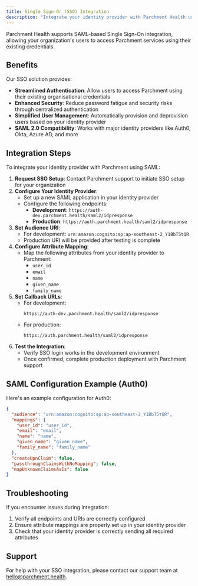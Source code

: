 ```yaml
---
title: Single Sign-On (SSO) Integration
description: "Integrate your identity provider with Parchment Health using SAML 2.0"
---
```


Parchment Health supports SAML-based Single Sign-On integration, allowing your organization's users to access Parchment services using their existing credentials.

## Benefits

Our SSO solution provides:

- **Streamlined Authentication**: Allow users to access Parchment using their existing organisational credentials
- **Enhanced Security**: Reduce password fatigue and security risks through centralized authentication
- **Simplified User Management**: Automatically provision and deprovision users based on your identity provider
- **SAML 2.0 Compatibility**: Works with major identity providers like Auth0, Okta, Azure AD, and more

## Integration Steps

To integrate your identity provider with Parchment using SAML:

1. **Request SSO Setup**: Contact Parchment support to initiate SSO setup for your organization
2. **Configure Your Identity Provider**:
   - Set up a new SAML application in your identity provider
   - Configure the following endpoints:
     - **Development**: `https://auth-dev.parchment.health/saml2/idpresponse`
     - **Production**: `https://auth.parchment.health/saml2/idpresponse`
3. **Set Audience URI**:
   - For development: `urn:amazon:cognito:sp:ap-southeast-2_Y1BbT5tQR`
   - Production URI will be provided after testing is complete
4. **Configure Attribute Mapping**:
   - Map the following attributes from your identity provider to Parchment:
     - `user_id`
     - `email`
     - `name`
     - `given_name`
     - `family_name`
5. **Set Callback URLs**:
   - For development:
     ```
     https://auth-dev.parchment.health/saml2/idpresponse
     ```
   - For production:
     ```
     https://auth.parchment.health/saml2/idpresponse
     ```
6. **Test the Integration**:
   - Verify SSO login works in the development environment
   - Once confirmed, complete production deployment with Parchment support

## SAML Configuration Example (Auth0)

Here's an example configuration for Auth0:

```json
{
  "audience": "urn:amazon:cognito:sp:ap-southeast-2_Y1BbT5tQR",
  "mappings": {
    "user_id": "user_id",
    "email": "email",
    "name": "name",
    "given_name": "given_name",
    "family_name": "family_name"
  },
  "createUpnClaim": false,
  "passthroughClaimsWithNoMapping": false,
  "mapUnknownClaimsAsIs": false
}
```

## Troubleshooting

If you encounter issues during integration:

1. Verify all endpoints and URIs are correctly configured
2. Ensure attribute mappings are properly set up in your identity provider
3. Check that your identity provider is correctly sending all required attributes

## Support

For help with your SSO integration, please contact our support team at [hello@parchment.health](mailto:hello@parchment.health).
